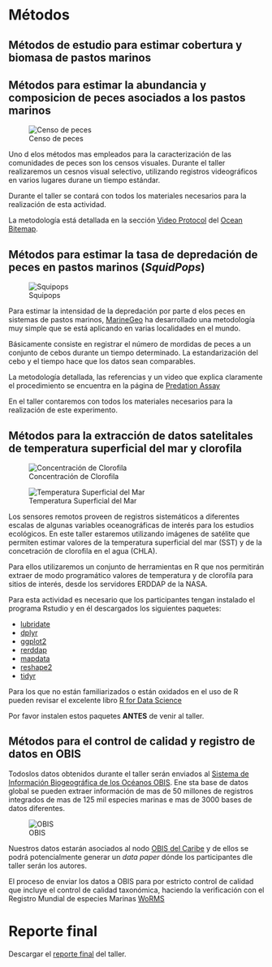 # Métodos

## Métodos de estudio para estimar cobertura y biomasa de pastos marinos


## Métodos para estimar la abundancia y composicion de peces asociados a los pastos marinos

![Censo de peces](images/squidpop_chengue.png)


Uno d elos métodos mas empleados para la caracterización de las comunidades de peces son los censos visuales. Durante el taller realizaremos un cesnos visual selectivo, utilizando registros videográficos en varios lugares durane un tiempo estándar. 

Durante el taller se contará con todos los materiales necesarios para la realización de esta actividad.

La metodología está detallada en la sección [Video Protocol](https://bitemap.wordpress.com/protocol/) 
del [Ocean Bitemap](https://bitemap.wordpress.com).


## Métodos para estimar la tasa de depredación de peces en pastos marinos (*SquidPops*)

![Squipops](images/squidpop.png)

Para estimar la intensidad de la depredación por parte d elos peces en sistemas de pastos marinos, [MarineGeo](https://marinegeo.si.edu/) ha desarrollado una metodología muy simple que se está aplicando en varias localidades en el mundo. 

Básicamente consiste en registrar el número de mordidas de peces a un conjunto de cebos durante un tiempo determinado. La estandarización del cebo y el tiempo hace que los datos sean comparables.

La metodología detallada, las referencias y un video que explica claramente el procedimiento se encuentra en la página de [Predation Assay](https://marinegeo.github.io/modules/predation-assay)

En el taller contaremos con todos los materiales necesarios para la realización de este experimento.


## Métodos para la extracción de datos satelitales de temperatura superficial del mar y clorofila

![Concentración de Clorofila](images/chla.png)


![Temperatura Superficial del Mar](images/SST.png)


Los sensores remotos proveen de registros sistemáticos a diferentes escalas de algunas variables oceanográficas de interés para los estudios ecológicos. En este taller estaremos utilizando imágenes de satélite que permiten estimar valores de la temperatura superficial del mar (SST) y de la concetración de clorofila en el agua (CHLA).

Para ellos utilizaremos un conjunto de herramientas en R que nos permitirán extraer de modo programático valores de temperatura y de clorofila para sitios de interés, desde los servidores ERDDAP de la NASA.

Para esta actividad es necesario que los participantes tengan instalado el programa Rstudio y en él descargados los siguientes paquetes: 

- [lubridate](https://lubridate.tidyverse.org)
- [dplyr](https://dplyr.tidyverse.org)
- [ggplot2](https://ggplot2.tidyverse.org)
- [rerddap](https://github.com/ropensci/rerddap)
- [mapdata](https://cran.r-project.org/web/packages/mapdata/index.html)
- [reshape2](https://github.com/hadley/reshape)
- [tidyr](https://tidyr.tidyverse.org)

Para los que no están familiarizados o están oxidados en el uso de R pueden revisar el excelente libro [R for Data Science](https://r4ds.had.co.nz)

Por favor instalen estos paquetes **ANTES** de venir al taller.




## Métodos para el control de calidad y registro de datos en OBIS


Todoslos datos obtenidos durante el taller serán enviados al [Sistema de Información Biogeográfica de los Océanos OBIS](http://obis.org). Ene sta base de datos global se pueden extraer información de mas de 50 millones de registros integrados de mas de 125 mil especies marinas e mas de 3000 bases de datos diferentes. 

![OBIS](images/OBIS.png)

Nuestros datos estarán asociados al nodo [OBIS del Caribe](https://obis.org/node/8385435b-bcf5-4bec-b827-8b480163d479) y de ellos se podrá potencialmente generar un _data paper_ dónde los participantes dle taller serán los autores. 

El proceso de enviar los datos a OBIS para por estricto control de calidad que incluye el control de calidad taxonómica, haciendo la verificación con el Registro Mundial de especies Marinas [WoRMS](http://marinespecies.org) 


# Reporte final

Descargar el [reporte final](Colombia_Lounsbery_Workshop_Report_COL_August2019.pdf) del taller.

